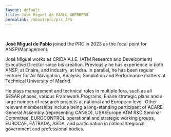 ```yaml
---
layout: default
title: José Miguel de PABLO GUERRERO
permalink: /about/prc/prc_JPG
---
```


<br>

**José Miguel de Pablo** joined the PRC in 2023 as the focal point for ANSP/Management.

José Miguel works as CRIDA A.I.E. (ATM Research and Development) Executive Director since his creation. Previously he has experience in both ANSP, at Enaire, and industry, at Indra. In parallel, he has been regular lecturer for Air Navigation, Analysis, Simulation and Performance matters at Technical University of Madrid.

He plays management and technical roles in multiple fora, such as all SESAR phases, various Framework Programs, Enaire strategic plans and a large number of research projects at national and European level. Other relevant memberships include being a long-standing participant of ACARE General Assembly (representing CANSO), USA/Europe ATM R&D Seminar Committee, EUROCONTROL operational and strategic working groups, EUROCAE, EATRADA, ASDA, and participation in national/regional government and professional bodies.